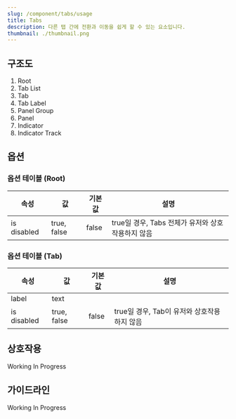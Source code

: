 ```yaml
---
slug: /component/tabs/usage
title: Tabs
description: 다른 탭 간에 전환과 이동을 쉽게 할 수 있는 요소입니다.
thumbnail: ./thumbnail.png
---
```


## 구조도

1. Root
2. Tab List
3. Tab
4. Tab Label
5. Panel Group
6. Panel
7. Indicator
8. Indicator Track

## 옵션

### 옵션 테이블 (Root)

| 속성        | 값          | 기본값 | 설명                                              |
| ----------- | ----------- | ------ | ------------------------------------------------- |
| is disabled | true, false | false  | true일 경우, Tabs 전체가 유저와 상호작용하지 않음 |

### 옵션 테이블 (Tab)

| 속성        | 값          | 기본값 | 설명                                        |
| ----------- | ----------- | ------ | ------------------------------------------- |
| label       | text        |        |                                             |
| is disabled | true, false | false  | true일 경우, Tab이 유저와 상호작용하지 않음 |

## 상호작용

Working In Progress

## 가이드라인

Working In Progress
